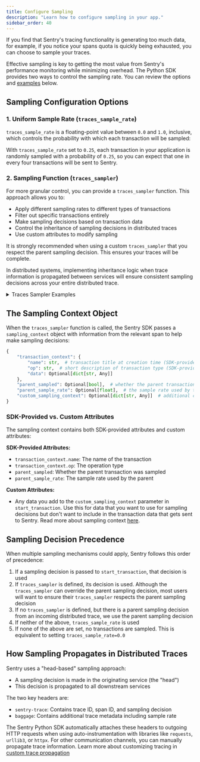 ```yaml
---
title: Configure Sampling
description: "Learn how to configure sampling in your app."
sidebar_order: 40
---
```


If you find that Sentry's tracing functionality is generating too much data, for example, if you notice your spans quota is quickly being exhausted, you can choose to sample your traces.

Effective sampling is key to getting the most value from Sentry's performance monitoring while minimizing overhead. The Python SDK provides two ways to control the sampling rate. You can review the options and [examples](#traces-sampler-examples) below.

## Sampling Configuration Options

### 1. Uniform Sample Rate (`traces_sample_rate`)

`traces_sample_rate` is a floating-point value between `0.0` and `1.0`, inclusive, which controls the probability with which each transaction will be sampled:

<PlatformContent includePath="/performance/traces-sample-rate" />

With `traces_sample_rate` set to `0.25`, each transaction in your application is randomly sampled with a probability of `0.25`, so you can expect that one in every four transactions will be sent to Sentry.

### 2. Sampling Function (`traces_sampler`)

For more granular control, you can provide a `traces_sampler` function. This approach allows you to:

- Apply different sampling rates to different types of transactions
- Filter out specific transactions entirely
- Make sampling decisions based on transaction data
- Control the inheritance of sampling decisions in distributed traces
- Use custom attributes to modify sampling

<Alert>

It is strongly recommended when using a custom `traces_sampler` that you respect the parent sampling decision. This ensures your traces will be complete.

</Alert>

In distributed systems, implementing inheritance logic when trace information is propagated between services will ensure consistent sampling decisions across your entire distributed trace.

<PlatformContent includePath="/performance/traces-sampler-as-sampler" />

<details>
<summary className="text-xl font-semibold">Traces Sampler Examples</summary>

#### Traces Sampler Examples

1. Prioritizing Critical User Flows

```python
import sentry_sdk
from sentry_sdk.types import SamplingContext

def traces_sampler(sampling_context: SamplingContext) -> float:
    # Use the parent sampling decision if we have an incoming trace.
    # Note: we strongly recommend respecting the parent sampling decision,
    # as this ensures your traces will be complete!
    parent_sampling_decision = sampling_context["parent_sampled"]
    if parent_sampling_decision is not None:
        return float(parent_sampling_decision)

    transaction_ctx = sampling_context["transaction_context"]
    name = transaction_ctx["name"]
    op = transaction_ctx["op"]

    # Sample all checkout transactions
    if name and ('/checkout' in name or op == 'checkout'):
        return 1.0

    # Sample 50% of login transactions
    if name and ('/login' in name or op == 'login'):
        return 0.5

    # Sample 10% of everything else
    return 0.1

sentry_sdk.init(
    dsn="your-dsn",
    traces_sampler=traces_sampler,
)
```

2. Handling Different Environments and Error Rates

```python
import sentry_sdk
from sentry_sdk.types import SamplingContext

def traces_sampler(sampling_context: SamplingContext) -> float:
    # Use the parent sampling decision if we have an incoming trace.
    # Note: we strongly recommend respecting the parent sampling decision,
    # as this ensures your traces will be complete!
    parent_sampling_decision = sampling_context["parent_sampled"]
    if parent_sampling_decision is not None:
        return float(parent_sampling_decision)

    custom_sampling_ctx = sampling_context["custom_sampling_context"]
    environment = os.environ.get("ENVIRONMENT", "development")

    # Sample all transactions in development
    if environment == "development":
        return 1.0

    # Sample more transactions if there are recent errors
    # Note: hasRecentErrors is a custom attribute that needs to be set
    if custom_sampling_ctx["hasRecentErrors"] is True:
        return 0.8

    # Sample based on environment
    if environment == "production":
        return 0.05  # 5% in production
    elif environment == "staging":
        return 0.2   # 20% in staging

    # Default sampling rate
    return 0.1

# Initialize the SDK with the sampling function
sentry_sdk.init(
    dsn="your-dsn",
    traces_sampler=traces_sampler,
)

# Custom attributes need to be set on transaction start via
# the `custom_sampling_context` argument in order to be available
# in the traces_sampler
with sentry_sdk.start_transaction(
    name="GET /api/users",
    op="http.request",
    custom_sampling_context={"hasRecentErrors": True},
) as transaction:
    # your code here
```

3. Controlling Sampling Based on User and Transaction Properties

```python
import sentry_sdk
from sentry_sdk.types import SamplingContext

def traces_sampler(sampling_context: SamplingContext) -> float:
    # Use the parent sampling decision if we have an incoming trace.
    # Note: we strongly recommend respecting the parent sampling decision,
    # as this ensures your traces will be complete!
    parent_sampling_decision = sampling_context["parent_sampled"]
    if parent_sampling_decision is not None:
        return float(parent_sampling_decision)

    custom_sampling_ctx = sampling_context["custom_sampling_context"]
    transaction_ctx = sampling_context["transaction_context"]

    # Always sample for premium users
    # Note: user.tier is a custom attribute that needs to be set
    if custom_sampling_ctx["user"]["tier"] == "premium":
        return 1.0

    # Sample more transactions for users experiencing errors
    # Note: hasRecentErrors is a custom attribute
    if custom_sampling_ctx["hasRecentErrors"]:
        return 0.8

    # Sample less for high-volume, low-value paths
    name = transaction_ctx["name"]
    if name and name.startswith("/api/metrics"):
        return 0.01

    # Default sampling rate
    return 0.2

# Initialize the SDK with the sampling function
sentry_sdk.init(
    dsn="your-dsn",
    traces_sampler=traces_sampler,
)

# To set custom attributes for this example:
with sentry_sdk.start_transaction(
    name="GET /api/users",
    op="http.request",
    custom_sampling_context={"user": {"tier": "premium"}, "hasRecentErrors": True},
) as transaction:
    # Your code here
```

4. Complex Business Logic Sampling

```python
import sentry_sdk
from sentry_sdk.types import SamplingContext

def traces_sampler(sampling_context: SamplingContext) -> float:
    # Use the parent sampling decision if we have an incoming trace.
    # Note: we strongly recommend respecting the parent sampling decision,
    # as this ensures your traces will be complete!
    parent_sampling_decision = sampling_context["parent_sampled"]
    if parent_sampling_decision is not None:
        return float(parent_sampling_decision)

    transaction_ctx = sampling_context["transaction_context"]
    custom_sampling_context = sampling_context["custom_sampling_context"]

    # Always sample critical business operations
    # Note: op is an SDK-provided attribute
    if transaction_ctx["op"] in ["payment.process", "order.create", "user.verify"]:
        return 1.0

    # Sample based on user segment
    # Note: user.segment is a custom attribute
    user_segment = custom_sampling_context["user"]["segment"]
    if user_segment == "enterprise":
        return 0.8
    elif user_segment == "premium":
        return 0.5

    # Sample based on transaction value
    # Note: transaction.value is a custom attribute
    transaction_value = custom_sampling_context["transaction"]["value"]
    if transaction_value > 1000:  # High-value transactions
        return 0.7

    # Sample based on error rate in the service
    # Note: service.error_rate is a custom attribute
    error_rate = custom_sampling_context["service"]["error_rate"]
    if error_rate > 0.05:  # Error rate above 5%
        return 0.9

    # Default sampling rate
    return 0.1

# Initialize the SDK with the sampling function
sentry_sdk.init(
    dsn="your-dsn",
    traces_sampler=traces_sampler,
)

# To set custom attributes for this example:
with sentry_sdk.start_transaction(
    name="Process Payment",
    op="payment.process",
    custom_sampling_context={"user": {"segment": "enterprise"}, "transaction": {"value": 1500}, "service": {"error_rate": 0.03}},
) as transaction:
    # Your code here

```

5. Performance-Based Sampling

```python
import sentry_sdk
from sentry_sdk.types import SamplingContext

def traces_sampler(sampling_context: SamplingContext) -> float:
    # Use the parent sampling decision if we have an incoming trace.
    # Note: we strongly recommend respecting the parent sampling decision,
    # as this ensures your traces will be complete!
    parent_sampling_decision = sampling_context["parent_sampled"]
    if parent_sampling_decision is not None:
        return float(parent_sampling_decision)

    custom_sampling_ctx = sampling_context["custom_sampling_context"]

    # Sample more transactions with high memory usage
    # Note: memory_usage_mb is a custom attribute
    if custom_sampling_ctx["memory_usage_mb"] > 500:
        return 0.8

    # Sample more transactions with high CPU usage
    # Note: cpu_percent is a custom attribute
    if custom_sampling_ctx["cpu_percent"] > 80:
        return 0.8

    # Sample more transactions with high database load
    # Note: db_connections is a custom attribute
    if custom_sampling_ctx["db_connections"] > 100:
        return 0.7

    # Default sampling rate
    return 0.1

# Initialize the SDK with the sampling function
sentry_sdk.init(
    dsn="your-dsn",
    traces_sampler=traces_sampler,
)

# To set custom attributes for this example:
with sentry_sdk.start_transaction(
    name="Process Data",
    op="data.process",
    custom_sampling_context={"memory_usage_mb": 600, "cpu_percent": 85, "db_connections": 120},
) as transaction:
    # Your code here
```
</details>

## The Sampling Context Object

When the `traces_sampler` function is called, the Sentry SDK passes a `sampling_context` object with information from the relevant span to help make sampling decisions:

```python
{
    "transaction_context": {
        "name": str,  # transaction title at creation time (SDK-provided)
        "op": str,  # short description of transaction type (SDK-provided)
        "data": Optional[dict[str, Any]]
    },
    "parent_sampled": Optional[bool],  # whether the parent transaction was sampled (SDK-provided)
    "parent_sample_rate": Optional[float],  # the sample rate used by the parent (SDK-provided)
    "custom_sampling_context": Optional[dict[str, Any]]  # additional custom data for sampling
}
```

### SDK-Provided vs. Custom Attributes

The sampling context contains both SDK-provided attributes and custom attributes:

**SDK-Provided Attributes:**
- `transaction_context.name`: The name of the transaction
- `transaction_context.op`: The operation type
- `parent_sampled`: Whether the parent transaction was sampled
- `parent_sample_rate`: The sample rate used by the parent

**Custom Attributes:**
- Any data you add to the `custom_sampling_context` parameter in `start_transaction`. Use this for data that you want to use for sampling decisions but don't want to include in the transaction data that gets sent to Sentry. Read more about sampling context [here](/platforms/python/configuration/sampling/#sampling-context).

## Sampling Decision Precedence

When multiple sampling mechanisms could apply, Sentry follows this order of precedence:

1. If a sampling decision is passed to `start_transaction`, that decision is used
2. If `traces_sampler` is defined, its decision is used. Although the `traces_sampler` can override the parent sampling decision, most users will want to ensure their `traces_sampler` respects the parent sampling decision
3. If no `traces_sampler` is defined, but there is a parent sampling decision from an incoming distributed trace, we use the parent sampling decision
4. If neither of the above, `traces_sample_rate` is used
5. If none of the above are set, no transactions are sampled. This is equivalent to setting `traces_sample_rate=0.0`

## How Sampling Propagates in Distributed Traces

Sentry uses a "head-based" sampling approach:

- A sampling decision is made in the originating service (the "head")
- This decision is propagated to all downstream services

The two key headers are:
- `sentry-trace`: Contains trace ID, span ID, and sampling decision
- `baggage`: Contains additional trace metadata including sample rate

The Sentry Python SDK automatically attaches these headers to outgoing HTTP requests when using auto-instrumentation with libraries like `requests`, `urllib3`, or `httpx`. For other communication channels, you can manually propagate trace information. Learn more about customizing tracing in [custom trace propagation](/platforms/python/tracing/distributed-tracing/custom-trace-propagation/)
